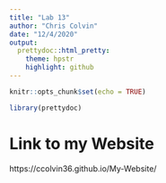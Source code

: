 ```yaml
---
title: "Lab 13"
author: "Chris Colvin"
date: "12/4/2020"
output: 
  prettydoc::html_pretty:
    theme: hpstr
    highlight: github
---
```


```r
knitr::opts_chunk$set(echo = TRUE)
```

```r
library(prettydoc)
```

# Link to my Website

https://ccolvin36.github.io/My-Website/